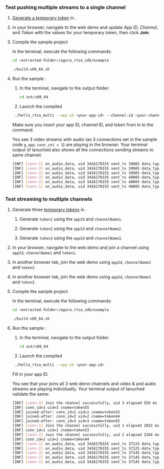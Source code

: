 <PlatformWrapper platform="linux-c">

### Test pushing multiple streams to a single channel

1. [Generate a temporary token](../reference/manage-agora-account#generate-a-temporary-token) in <Vg k="CONSOLE" />.

1. In your browser, navigate to the <Link target="_blank" to="{{Global.DEMO_BASIC_VIDEO_CALL_URL}}"><Vg k="COMPANY" /> web demo</Link> and update _App ID_, _Channel_, and _Token_ with the values for your temporary token, then click **Join**.

1. Compile the sample project

    In the terminal, execute the following commands:
    
    ```bash
    cd <extracted-folder>/agora_rtsa_sdk/example
    
    ./build-x86_64.sh
    ```

1. Run the sample <Vpl k="CLIENT" />:

    1. In the terminal, navigate to the output folder:

        ```bash
        cd out/x86_64
        ```
    
    1. Launch the compiled <Vpl k="CLIENT" />

    ```bash 
     ./hello_rtsa_multi --app-id <your-app-id> --channel-id <your-channel-name> --token <authentication-token>
    ```
    Make sure you insert your app ID, channel ID, and token from <Vg k="CONSOLE" /> in to the command.

    You see 3 video streams with audio (as 3 connections set in the sample code `g_app.conn_cnt = 3`) are playing in the browser. Your terminal output of lanuched <Vpl k="CLIENT" /> also shows all the connections sending streams to same channel:
    
    ```bash
    [INF] [conn-1] on_audio_data, uid 3416170155 sent_ts 39985 data_type 100, len 640
    [INF] [conn-3] on_audio_data, uid 3416170155 sent_ts 39985 data_type 100, len 640
    [INF] [conn-2] on_audio_data, uid 3416170155 sent_ts 39985 data_type 100, len 640
    [INF] [conn-3] on_audio_data, uid 3416170155 sent_ts 40005 data_type 100, len 640
    [INF] [conn-2] on_audio_data, uid 3416170155 sent_ts 40005 data_type 100, len 640
    [INF] [conn-1] on_audio_data, uid 3416170155 sent_ts 40005 data_type 100, len 640
    ```
### Test streaming to multiple channels​

1. Generate three [temporary tokens](../reference/manage-agora-account#generate-a-temporary-token) in <Vg k="CONSOLE" />.

    1. Generate `token1` using the `appId` and `channelName1`.

    1. Generate `token2` using the `appId` and `channelName2`.

    1. Generate `token3` using the `appId` and `channelName3`.

1. In your browser, navigate to the <Link target="_blank" to="{{Global.DEMO_BASIC_VIDEO_CALL_URL}}"><Vg k="COMPANY" /> web demo</Link> and join a channel using
`appId`, `channelName1` and `token1`.

1. In another browser tab, join the <Link target="_blank" to="{{Global.DEMO_BASIC_VIDEO_CALL_URL}}"><Vg k="COMPANY" /> web demo</Link> using `appId`, `channelName2` and `token2`.

1. In another browser tab, join the <Link target="_blank" to="{{Global.DEMO_BASIC_VIDEO_CALL_URL}}"><Vg k="COMPANY" /> web demo</Link> using `appId`, `channelName3` and `token3`.

1. Compile the sample project

    In the terminal, execute the following commands:
    
    ```bash
    cd <extracted-folder>/agora_rtsa_sdk/example
    
    ./build-x86_64.sh
    ```

1. Run the sample <Vpl k="CLIENT" />:

    1. In the terminal, navigate to the output folder:

        ```bash
        cd out/x86_64
        ```
    
    1. Launch the compiled <Vpl k="CLIENT" />

    ```bash 
     ./hello_rtsa_multi --app-id <your-app-id>
    ```
    Fill in your app ID.

    You see that your <Vpl k="CLIENT" /> joins all 3 <Link target="_blank" to="{{Global.DEMO_BASIC_VIDEO_CALL_URL}}"><Vg k="COMPANY" /> web demo</Link> channels and video & and audio streams are playing individually. Your terminal output of lanuched <Vpl k="CLIENT" /> validate the same:

    ```bash 
    [INF] [conn-3] Join the channel successfully, uid 3 elapsed 559 ms
    [INF] conn_id=3 uid=3 cname=token55
    [INF] joined-after: conn_id=1 uid=1 cname=token33
    [INF] joined-after: conn_id=2 uid=2 cname=token44
    [INF] joined-after: conn_id=3 uid=3 cname=token55
    [INF] [conn-1] Join the channel successfully, uid 1 elapsed 2053 ms
    [INF] conn_id=1 uid=1 cname=token33
    [INF] [conn-2] Join the channel successfully, uid 2 elapsed 2164 ms
    [INF] conn_id=2 uid=2 cname=token44
    [INF] [conn-1] on_audio_data, uid 3416170155 sent_ts 37125 data_type 100, len 640
    [INF] [conn-2] on_audio_data, uid 3416170155 sent_ts 37125 data_type 100, len 640
    [INF] [conn-3] on_audio_data, uid 3416170155 sent_ts 37145 data_type 100, len 640
    [INF] [conn-2] on_audio_data, uid 3416170155 sent_ts 37145 data_type 100, len 640
    [INF] [conn-1] on_audio_data, uid 3416170155 sent_ts 37145 data_type 100, len 640
    ```

</PlatformWrapper>
